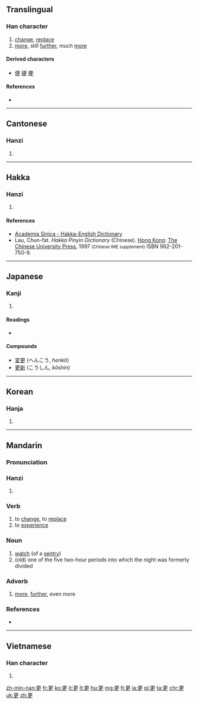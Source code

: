 {{also|史|吏}}
==Translingual==
{{stroke order|strokes=7}}

===Han character===
{{Han char|rn=73|rad=曰|as=03|sn=7|four=1050<sub>6</sub>|canj=一中田大 (MLWK)}}

# [[change]], [[replace]]
# [[more]], still [[further]], much [[more]]

====Derived characters====
* [[便]] [[硬]] [[梗]]

====References====
* {{Han ref|kx=0502.060|dkj=14283|dj=0874.040|hdz=10020.020|uh=66F4|ud=26356|bh=A7F3|bd=42995}}

----

==Cantonese==

===Hanzi===
{{yue-hanzi|jyut=[[ang1]], [[gang1]], [[gang3]]|y=ang1, gang1, gang3}}

# {{defn|lang=yue|sort=曰03}}

----

==Hakka==

===Hanzi===
{{hak-hanzi|poj=[[kang]] (kang<sup>1</sup>), [[kèn]] (ken<sup>1</sup>)|gd=|hpy=gang1, gen4}}

# {{defn|lang=hak|sort=曰03}}

====References====
*[http://minhakka.ling.sinica.edu.tw/bkg/hakyin/search.php?DETAIL=1&LIMIT=id=11320&dbname=su_tian_1&graph=2 Academia Sinica - Hakka-English Dictionary]
*Lau, Chun-fat. ''Hakka Pinyin Dictionary'' (Chinese). [[Hong Kong]]: [[w:Chinese University of Hong Kong|The Chinese University Press]], 1997 <small>(Chinese IME supplement)</small> ISBN 962-201-750-9.

----

==Japanese==

===Kanji===
{{ja-kanji|grade=c|rs=一06}}

# {{defn|lang=ja|sort=曰03}}

====Readings====
* {{ja-readings|on=[[こう]] (kō)|kun=[[さら]] (sara), [[ふける]] (fukeru), [[あらためる]] (aratameru)}}

====Compounds====
* [[変更]] (へんこう, ''henkō'')
* [[更新]] (こうしん, ''kōshin'')

----

==Korean==

===Hanja===
{{ko-hanja|hangeul=[[경]], [[갱]]|eumhun=|rv=gyeong, gaeng|mr=kyŏng, kaeng|y=kyeng, kayng}}

# {{defn|lang=ko|sort=曰03}}

----

==Mandarin==

===Pronunciation===
{{Pinyin-IPA|gēng, gèng|a=zh-gèng.ogg}}

===Hanzi===
{{cmn-hanzi|pin=[[gēng]] ([[geng1]]), [[gèng]] ([[geng4]])|wg=keng<sup>1</sup>, keng<sup>4</sup>}}

# {{defn|lang=cmn|sort=曰03}}

===Verb===
{{cmn-verb|ts|pin=gēng|pint=geng1}}

# to [[change]], to [[replace]]
# to [[experience]]

===Noun===
{{cmn-noun|ts|pin=gēng|pint=geng1}}

# [[watch]] (of a [[sentry]])
# (old) one of the five two-hour periods into which the night was formerly divided

===Adverb===
{{cmn-adv|ts|pin=gèng|pint=geng4}}

# [[more]], [[further]], even more

===References===
* {{cite web
| url = http://www.mdbg.net/chindict/chindict.php?page=worddict&wdrst=0&wdqb=更
| title = 更
| work = MDBG English to Chinese dictionary ( Based on CC-CEDICT )
| language = Mandarin/English
| accessdate = 2014-03-10}}

----

==Vietnamese==

===Han character===
{{vi-hantu|canh, cánh|rs=曰03}}

# {{defn|lang=vi|sort=曰03}}

[[zh-min-nan:更]]
[[fr:更]]
[[ko:更]]
[[it:更]]
[[lt:更]]
[[hu:更]]
[[mg:更]]
[[fj:更]]
[[ja:更]]
[[pl:更]]
[[ta:更]]
[[chr:更]]
[[uk:更]]
[[zh:更]]